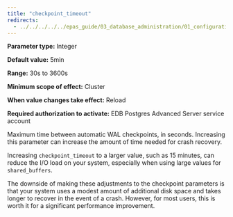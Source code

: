 ```yaml
---
title: "checkpoint_timeout"
redirects:
  - ../../../../../epas_guide/03_database_administration/01_configuration_parameters/03_configuration_parameters_by_functionality/01_top_performance_related_parameters/07_checkpoint_timeout #generated for docs/epas/reorg-role-use-case-mode
---
```


<div id="checkpoint_timeout" class="registered_link"></div>

**Parameter type:** Integer

**Default value:** 5min

**Range:** 30s to 3600s

**Minimum scope of effect:** Cluster

**When value changes take effect:** Reload

**Required authorization to activate:** EDB Postgres Advanced Server service account

Maximum time between automatic WAL checkpoints, in seconds. Increasing this parameter can increase the amount of time needed for crash recovery.

Increasing `checkpoint_timeout` to a larger value, such as 15 minutes, can reduce the I/O load on your system, especially when using large values for `shared_buffers`.

The downside of making these adjustments to the checkpoint parameters is that your system uses a modest amount of additional disk space and takes longer to recover in the event of a crash. However, for most users, this is worth it for a significant performance improvement.

